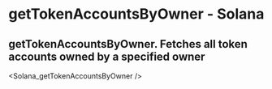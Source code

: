 # getTokenAccountsByOwner - Solana

## getTokenAccountsByOwner. Fetches all token accounts owned by a specified owner


<Solana_getTokenAccountsByOwner />
